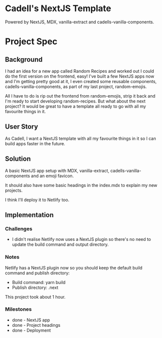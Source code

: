 
<Head />

# Cadell's NextJS Template

Powered by NextJS, MDX, vanilla-extract and cadells-vanilla-components.

<GitHub />

<App />

# Project Spec

## Background

I had an idea for a new app called Random Recipes and worked out I could do the first version on the frontend, easy! I've built a few NextJS apps now and I'm getting pretty good at it, I even created some reusable components, cadells-vanilla-components, as part of my last project, random-emojis.

All I have to do is rip out the frontend from random-emojis, strip it back and I'm ready to start developing random-recipes. But what about the next project? It would be great to have a template all ready to go with all my favourite things in it.

## User Story

As Cadell, I want a NextJS template with all my favourite things in it so I can build apps faster in the future.

## Solution

A basic NextJS app setup with MDX, vanilla-extract, cadells-vanilla-components and an emoji favicon.

It should also have some basic headings in the index.mdx to explain my new projects.

I think I'll deploy it to Netlify too.

## Implementation

### Challenges

- I didn't realise Netlify now uses a NextJS plugin so there's no need to update the build command and output directory.

### Notes

Netlify has a NextJS plugin now so you should keep the default build command and publish directory:

- Build command: yarn build
- Publish directory: .next

This project took about 1 hour.

### Milestones

- done - NextJS app
- done - Project headings
- done - Deployment
